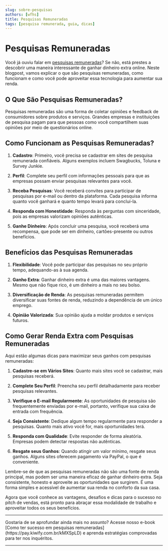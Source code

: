 ```yaml
---
slug: sobre-pesquisas
authors: [wfhs]
title: Pesquisas Remuneradas
tags: [pesquisa remunerada, guia, dicas]
---
```


#  Pesquisas Remuneradas

Você já ouviu falar em [pesquisas remuneradas](https://pay.kiwify.com.br/kMXSpLD)? Se não, está prestes a descobrir uma maneira interessante de ganhar dinheiro extra online. Neste blogpost, vamos explicar o que são pesquisas remuneradas, como funcionam e como você pode aproveitar essa tecnologia para aumentar sua renda.

## O Que São Pesquisas Remuneradas?

Pesquisas remuneradas são uma forma de coletar opiniões e feedback de consumidores sobre produtos e serviços. Grandes empresas e instituições de pesquisa pagam para que pessoas como você compartilhem suas opiniões por meio de questionários online. 

## Como Funcionam as Pesquisas Remuneradas?

1. **Cadastro**: Primeiro, você precisa se cadastrar em sites de pesquisa remunerada confiáveis. Alguns exemplos incluem Swagbucks, Toluna e Survey Junkie.

2. **Perfil**: Complete seu perfil com informações pessoais para que as empresas possam enviar pesquisas relevantes para você.

3. **Receba Pesquisas**: Você receberá convites para participar de pesquisas por e-mail ou dentro da plataforma. Cada pesquisa informa quanto você ganhará e quanto tempo levará para concluí-la.

4. **Responda com Honestidade**: Responda às perguntas com sinceridade, pois as empresas valorizam opiniões autênticas.

5. **Ganhe Dinheiro**: Após concluir uma pesquisa, você receberá uma recompensa, que pode ser em dinheiro, cartões-presente ou outros benefícios.

## Benefícios das Pesquisas Remuneradas

1. **Flexibilidade**: Você pode participar das pesquisas no seu próprio tempo, adequando-as à sua agenda.

2. **Ganho Extra**: Ganhar dinheiro extra é uma das maiores vantagens. Mesmo que não fique rico, é um dinheiro a mais no seu bolso.

3. **Diversificação de Renda**: As pesquisas remuneradas permitem diversificar suas fontes de renda, reduzindo a dependência de um único emprego.

4. **Opinião Valorizada**: Sua opinião ajuda a moldar produtos e serviços futuros.

## Como Gerar Renda Extra com Pesquisas Remuneradas

Aqui estão algumas dicas para maximizar seus ganhos com pesquisas remuneradas:

1. **Cadastre-se em Vários Sites**: Quanto mais sites você se cadastrar, mais pesquisas receberá.

2. **Complete Seu Perfil**: Preencha seu perfil detalhadamente para receber pesquisas relevantes.

3. **Verifique o E-mail Regularmente**: As oportunidades de pesquisa são frequentemente enviadas por e-mail, portanto, verifique sua caixa de entrada com frequência.

4. **Seja Consistente**: Dedique algum tempo regularmente para responder a pesquisas. Quanto mais ativo você for, mais oportunidades terá.

5. **Responda com Qualidade**: Evite responder de forma aleatória. Empresas podem detectar respostas não autênticas.

6. **Resgate seus Ganhos**: Quando atingir um valor mínimo, resgate seus ganhos. Alguns sites oferecem pagamento via PayPal, o que é conveniente.

Lembre-se de que as pesquisas remuneradas não são uma fonte de renda principal, mas podem ser uma maneira eficaz de ganhar dinheiro extra. Seja consistente, honesto e aproveite as oportunidades que surgirem. 
É uma forma simples e acessível de aumentar sua renda no conforto da sua casa.

Agora que você conhece as vantagens, desafios e dicas para o sucesso no pitch de vendas, está pronto para abraçar essa modalidade de trabalho e aproveitar todos os seus benefícios. 

<hr/>
Gostaria de se aprofundar ainda mais no assunto? Acesse nosso e-book [Como ter sucesso em pesquisas remuneradas](https://pay.kiwify.com.br/kMXSpLD) e aprenda estratégias comprovadas para ter nos inquéritos. <br />
<hr/>
